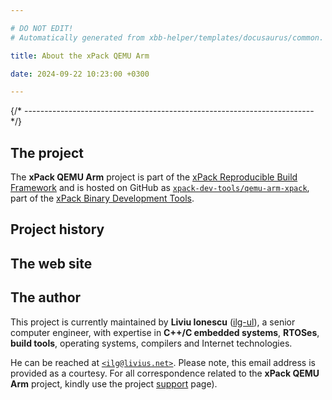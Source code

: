 ```yaml
---

# DO NOT EDIT!
# Automatically generated from xbb-helper/templates/docusaurus/common.

title: About the xPack QEMU Arm

date: 2024-09-22 10:23:00 +0300

---
```



{/* ------------------------------------------------------------------------ */}

## The project

The **xPack QEMU Arm** project is part of the
[xPack Reproducible Build Framework](https://xpack.github.io)
and is hosted on GitHub as
[`xpack-dev-tools/qemu-arm-xpack`](https://github.com/xpack-dev-tools/qemu-arm-xpack),
part of the [xPack Binary Development Tools](https://github.com/xpack-dev-tools/).

<MoreIntro/>

## Project history

<History/>

## The web site

<Website/>

## The author

This project is currently maintained by **Liviu Ionescu**
([ilg-ul](https://github.com/ilg-ul)),
a senior computer engineer, with expertise in **C++/C embedded systems**,
**RTOSes**, **build tools**, operating systems, compilers
and Internet technologies.

He can be reached at [`<ilg@livius.net>`](mailto:ilg@livius.net).
Please note, this email address is provided as a courtesy.
For all correspondence related to the **xPack QEMU Arm**
project, kindly use the project [support](/docs/support/) page).
